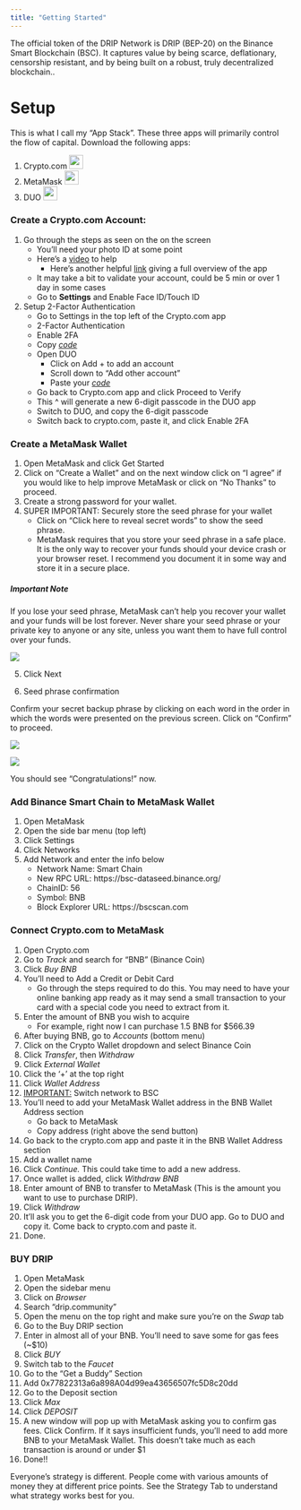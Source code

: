 ```yaml
---
title: "Getting Started"
---
```


The official token of the DRIP Network is DRIP (BEP-20) on the Binance Smart Blockchain (BSC). It captures value by being scarce, deflationary, censorship resistant, and by being built on a robust, truly decentralized blockchain..

# Setup

This is what I call my "App Stack". These three apps will primarily control the flow of capital. Download the following apps:

1.  Crypto.com ![](img/cdc.png){width="25"}
2.  MetaMask ![](img/metamask.png){width="25px"}
3.  DUO ![](img/duo.png){width="25px"}

### Create a Crypto.com Account:

1.  Go through the steps as seen on the on the screen
    -   You'll need your photo ID at some point
    -   Here's a [video](https://www.youtube.com/watch?time_continue=252&&v=ASLDYeOO5jY&&feature=emb_title) to help
        -   Here's another helpful [link](https://www.youtube.com/watch?v=pyL1IPHrO4c) giving a full overview of the app
    -   It may take a bit to validate your account, could be 5 min or over 1 day in some cases
    -   Go to **Settings** and Enable Face ID/Touch ID
2.  Setup 2-Factor Authentication
    -   Go to Settings in the top left of the Crypto.com app
    -   2-Factor Authentication
    -   Enable 2FA
    -   Copy [*code*]{.underline}
    -   Open DUO
        -   Click on Add + to add an account
        -   Scroll down to "Add other account"
        -   Paste your [*code*]{.underline}
    -   Go back to Crypto.com app and click Proceed to Verify
    -   This \^ will generate a new 6-digit passcode in the DUO app
    -   Switch to DUO, and copy the 6-digit passcode
    -   Switch back to crypto.com, paste it, and click Enable 2FA

### Create a MetaMask Wallet

1.  Open MetaMask and click Get Started
2.  Click on "Create a Wallet" and on the next window click on "I agree" if you would like to help improve MetaMask or click on "No Thanks" to proceed.
3.  Create a strong password for your wallet.
4.  SUPER IMPORTANT: Securely store the seed phrase for your wallet
    -   Click on "Click here to reveal secret words" to show the seed phrase.
    -   MetaMask requires that you store your seed phrase in a safe place. It is the only way to recover your funds should your device crash or your browser reset. I recommend you document it in some way and store it in a secure place.


<div class="alert alert-info">
  <h5>Important Note</h5> If you lose your seed phrase, MetaMask can’t help you recover your wallet and your funds will be lost forever. Never share your seed phrase or your private key to anyone or any site, unless you want them to have full control over your funds.
</div>




![](img/secret_backup_phrase.png)

5.  Click Next

6.  Seed phrase confirmation

Confirm your secret backup phrase by clicking on each word in the order in which the words were presented on the previous screen. Click on "Confirm" to proceed.

![](img/confirm_phrase.png)

![](img/congrats.png)

You should see "Congratulations!" now.

### Add Binance Smart Chain to MetaMask Wallet

1.  Open MetaMask
2.  Open the side bar menu (top left)
3.  Click Settings
4.  Click Networks
5.  Add Network and enter the info below
    -   Network Name: Smart Chain
    -   New RPC URL: https://bsc-dataseed.binance.org/
    -   ChainID: 56
    -   Symbol: BNB
    -   Block Explorer URL: https://bscscan.com

### Connect Crypto.com to MetaMask

1.  Open Crypto.com
2.  Go to _Track_ and search for "BNB" (Binance Coin)
3.  Click _Buy BNB_
4.  You'll need to Add a Credit or Debit Card
    -   Go through the steps required to do this. You may need to have your online banking app ready as it may send a small transaction to your card with a special code you need to extract from it.
5.  Enter the amount of BNB you wish to acquire
    -   For example, right now I can purchase 1.5 BNB for \$566.39
6.  After buying BNB, go to _Accounts_ (bottom menu)
7.  Click on the Crypto Wallet dropdown and select Binance Coin
8.  Click _Transfer_, then _Withdraw_
9.  Click _External Wallet_
10. Click the '+' at the top right
11. Click _Wallet Address_
12. [IMPORTANT:]{.underline} Switch network to BSC
13. You'll need to add your MetaMask Wallet address in the BNB Wallet Address section
    -   Go back to MetaMask
    -   Copy address (right above the send button)
14. Go back to the crypto.com app and paste it in the BNB Wallet Address section
15. Add a wallet name
16. Click _Continue._ This could take time to add a new address.
17. Once wallet is added, click _Withdraw BNB_
18. Enter amount of BNB to transfer to MetaMask (This is the amount you want to use to purchase DRIP).
19. Click _Withdraw_
20. It'll ask you to get the 6-digit code from your DUO app. Go to DUO and copy it. Come back to crypto.com and paste it.
21. Done.

### BUY DRIP

1.  Open MetaMask
2.  Open the sidebar menu
3.  Click on _Browser_
4.  Search "drip.community"
5.  Open the menu on the top right and make sure you're on the _Swap_ tab
6.  Go to the Buy DRIP section
7.  Enter in almost all of your BNB. You'll need to save some for gas fees (\~\$10)
8.  Click _BUY_
9.  Switch tab to the _Faucet_
10. Go to the "Get a Buddy" Section
11. Add 0x77822313a6a898A04d99ea43656507fc5D8c20dd
12. Go to the Deposit section
13. Click _Max_
14. Click _DEPOSIT_
15. A new window will pop up with MetaMask asking you to confirm gas fees. Click Confirm. If it says insufficient funds, you'll need to add more BNB to your MetaMask Wallet. This doesn't take much as each transaction is around or under \$1
16. Done!!

Everyone's strategy is different. People come with various amounts of money they at different price points. See the Strategy Tab to understand what strategy works best for you.
